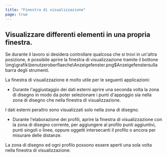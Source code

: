 ```yaml
---
title: "Finestra di visualizzazione"
page: true
---
```

## Visualizzare differenti elementi in una propria finestra.

Se durante il lavoro si desidera controllare qualcosa che si trovi in un&#39;altra posizione, &#232; possibile aprire la finestra di visualizzazione tramite il bottone<Image>\img\grafik\benutzeroberflaeche\Anzeigefenster.png$Anzeigefenster</Image>sulla barra degli strumenti.

La finestra di visualizzazione &#232; molto utile per le seguenti applicazioni:

-  Durante l&#39;aggiustaggio dei dati esterni aprire una seconda volta la zona di disegno in modo da poter selezionare i punti d&#39;appoggio sia nella zona di disegno che nella finestra di visualizzazione. 


<Success>
I dati esterni peraltro sono visualizzati solo nella zona di disegno.

</Success>
 

-  Durante l&#39;elaborazione dei profili, aprire la finestra di visualizzazione con la zona di disegno corrente, per aggiungere al profilo punti aggiuntivi, punti singoli o linee, oppure oggetti intersecanti il profilo o ancora per misurare delle distanze.



<Success>
La zona di disegno ed ogni profilo possono essere aperti una sola volta nella finestra di visualizzazione.
</Success>

